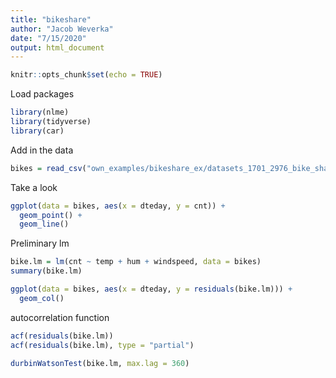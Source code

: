 ```yaml
---
title: "bikeshare"
author: "Jacob Weverka"
date: "7/15/2020"
output: html_document
---
```


```r
knitr::opts_chunk$set(echo = TRUE)
```

Load packages

```r
library(nlme)
library(tidyverse)
library(car)
```


Add in the data
```r
bikes = read_csv("own_examples/bikeshare_ex/datasets_1701_2976_bike_sharing_daily.csv")
```

Take a look

```r
ggplot(data = bikes, aes(x = dteday, y = cnt)) +
  geom_point() +
  geom_line()
```
Preliminary lm

```r

bike.lm = lm(cnt ~ temp + hum + windspeed, data = bikes)
summary(bike.lm)

```
```r
ggplot(data = bikes, aes(x = dteday, y = residuals(bike.lm))) +
  geom_col()
```
autocorrelation function
```r
acf(residuals(bike.lm))
acf(residuals(bike.lm), type = "partial")
```

```r
durbinWatsonTest(bike.lm, max.lag = 360)
```














